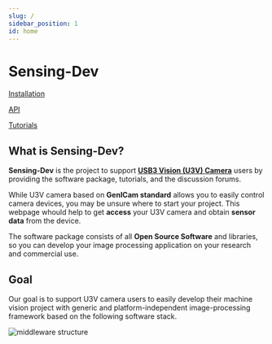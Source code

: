 ```yaml
---
slug: /
sidebar_position: 1
id: home
---
```

# Sensing-Dev


<div class="jsx-section highlight">
<div class="board">

<a class="card on-board" href="/startup-guide/software-stack">Installation</a>

<a class="card on-board" href="/external/software-reference">API</a>

<a class="card on-board" href="/tutorials/intro">Tutorials</a>

</div></div>

## What is Sensing-Dev?

**Sensing-Dev** is the project to support [**USB3 Vision (U3V) Camera**](https://www.automate.org/a3-content/usb3-vision-standard) users by providing the software package, tutorials, and the discussion forums.

While U3V camera based on **GenICam standard** allows you to easily control camera devices, 
you may be unsure where to start your project. 
This webpage whould help to get **access** your U3V camera and obtain **sensor data** from the device.

The software package consists of all **Open Source Software** and libraries, 
so you can develop your image processing application on your research and commercial use.

## Goal

Our goal is to support U3V camera users to easily develop their machine vision project with generic and platform-independent image-processing framework based on the following software stack.

![middleware structure](./img/middleware-structure.png)

